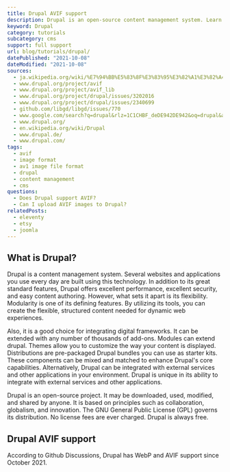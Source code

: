 ```yaml
---
title: Drupal AVIF support
description: Drupal is an open-source content management system. Learn how to use AVIF images within Drupal.
keyword: Drupal
category: tutorials
subcategory: cms
support: full support
url: blog/tutorials/drupal/
datePublished: "2021-10-08"
dateModified: "2021-10-08"
sources:
  - ja.wikipedia.org/wiki/%E7%94%BB%E5%83%8F%E3%83%95%E3%82%A1%E3%82%A4%E3%83%AB%E3%83%95%E3%82%A9%E3%83%BC%E3%83%9E%E3%83%83%E3%83%88%E3%81%AE%E6%AF%94%E8%BC%83
  - www.drupal.org/project/avif
  - www.drupal.org/project/avif_lib
  - www.drupal.org/project/drupal/issues/3202016
  - www.drupal.org/project/drupal/issues/2340699
  - github.com/libgd/libgd/issues/770
  - www.google.com/search?q=drupal&rlz=1C1CHBF_deDE942DE942&oq=drupal&aqs=chrome..69i57j69i59j0i512l2j69i60l4.2008j0j7&sourceid=chrome&ie=UTF-8
  - www.drupal.org/
  - en.wikipedia.org/wiki/Drupal
  - www.drupal.de/
  - www.drupal.com/
tags:
  - avif
  - image format
  - av1 image file format
  - drupal
  - content management
  - cms
questions:
  - Does Drupal support AVIF?
  - Can I upload AVIF images to Drupal?
relatedPosts:
  - eleventy
  - etsy
  - joomla
---
```


## What is Drupal?

Drupal is a content management system. Several websites and applications you use every day are built using this technology. In addition to its great standard features, Drupal offers excellent performance, excellent security, and easy content authoring. However, what sets it apart is its flexibility. Modularity is one of its defining features. By utilizing its tools, you can create the flexible, structured content needed for dynamic web experiences.

Also, it is a good choice for integrating digital frameworks. It can be extended with any number of thousands of add-ons. Modules can extend drupal. Themes allow you to customize the way your content is displayed. Distributions are pre-packaged Drupal bundles you can use as starter kits. These components can be mixed and matched to enhance Drupal's core capabilities. Alternatively, Drupal can be integrated with external services and other applications in your environment. Drupal is unique in its ability to integrate with external services and other applications.

Drupal is an open-source project. It may be downloaded, used, modified, and shared by anyone. It is based on principles such as collaboration, globalism, and innovation. The GNU General Public License (GPL) governs its distribution. No license fees are ever charged. Drupal is always free.

## Drupal AVIF support

According to Github Discussions, Drupal has WebP and AVIF support since October 2021.
